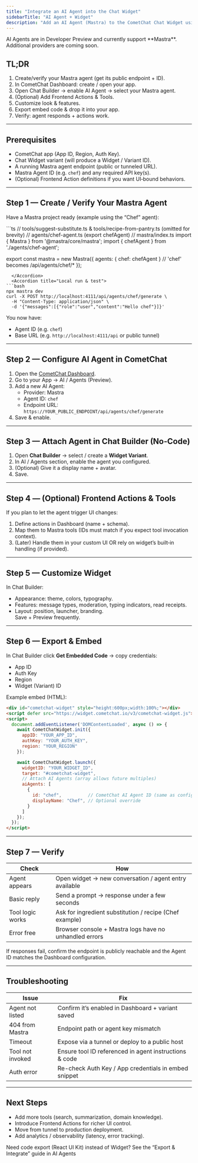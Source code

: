 ```yaml
---
title: "Integrate an AI Agent into the Chat Widget"
sidebarTitle: "AI Agent + Widget"
description: "Add an AI Agent (Mastra) to the CometChat Chat Widget using the no‑code builder and a simple embed."
---
```


<Callout>
AI Agents are in Developer Preview and currently support **Mastra**. Additional providers are coming soon.
</Callout>

## TL;DR
1. Create/verify your Mastra agent (get its public endpoint + ID).  
2. In CometChat Dashboard: create / open your app.  
3. Open Chat Builder → enable AI Agent → select your Mastra agent.  
4. (Optional) Add Frontend Actions & Tools.  
5. Customize look & features.  
6. Export embed code & drop it into your app.  
7. Verify: agent responds + actions work.

---

## Prerequisites

- CometChat app (App ID, Region, Auth Key).
- Chat Widget variant (will produce a Widget / Variant ID).
- A running Mastra agent endpoint (public or tunneled URL).
- Mastra Agent ID (e.g. `chef`) and any required API key(s).
- (Optional) Frontend Action definitions if you want UI‑bound behaviors.

---

## Step 1 — Create / Verify Your Mastra Agent

Have a Mastra project ready (example using the “Chef” agent):

<AccordionGroup>
  <Accordion title="Minimal example (tools + agent)">
```ts
// tools/suggest-substitute.ts & tools/recipe-from-pantry.ts (omitted for brevity)
// agents/chef-agent.ts (export chefAgent)
// mastra/index.ts
import { Mastra } from '@mastra/core/mastra';
import { chefAgent } from './agents/chef-agent';

export const mastra = new Mastra({
  agents: { chef: chefAgent } // 'chef' becomes /api/agents/chef/*
});
```
  </Accordion>
  <Accordion title="Local run & test">
```bash
npx mastra dev
curl -X POST http://localhost:4111/api/agents/chef/generate \
  -H "Content-Type: application/json" \
  -d '{"messages":[{"role":"user","content":"Hello chef"}]}'
```
  </Accordion>
</AccordionGroup>

You now have:
- Agent ID (e.g. `chef`)
- Base URL (e.g. `http://localhost:4111/api` or public tunnel)

---

## Step 2 — Configure AI Agent in CometChat

1. Open the [CometChat Dashboard](https://app.cometchat.com/).  
2. Go to your App → AI / Agents (Preview).  
3. Add a new AI Agent:
   - Provider: Mastra  
   - Agent ID: `chef`  
   - Endpoint URL: `https://YOUR_PUBLIC_ENDPOINT/api/agents/chef/generate`  
4. Save & enable.

---

## Step 3 — Attach Agent in Chat Builder (No‑Code)

1. Open **Chat Builder** → select / create a **Widget Variant**.  
2. In AI / Agents section, enable the agent you configured.  
3. (Optional) Give it a display name + avatar.  
4. Save.

---

## Step 4 — (Optional) Frontend Actions & Tools

If you plan to let the agent trigger UI changes:
1. Define actions in Dashboard (name + schema).  
2. Map them to Mastra tools (IDs must match if you expect tool invocation context).  
3. (Later) Handle them in your custom UI OR rely on widget’s built‑in handling (if provided).

---

## Step 5 — Customize Widget

In Chat Builder:
- Appearance: theme, colors, typography.  
- Features: message types, moderation, typing indicators, read receipts.  
- Layout: position, launcher, branding.  
Save + Preview frequently.

---

## Step 6 — Export & Embed

In Chat Builder click **Get Embedded Code** → copy credentials:
- App ID
- Auth Key
- Region
- Widget (Variant) ID

Example embed (HTML):

```html
<div id="cometchat-widget" style="height:600px;width:100%;"></div>
<script defer src="https://widget.cometchat.io/v3/cometchat-widget.js"></script>
<script>
  document.addEventListener('DOMContentLoaded', async () => {
    await CometChatWidget.init({
      appID: "YOUR_APP_ID",
      authKey: "YOUR_AUTH_KEY",
      region: "YOUR_REGION"
    });

    await CometChatWidget.launch({
      widgetID: "YOUR_WIDGET_ID",
      target: "#cometchat-widget",
      // Attach AI Agents (array allows future multiples)
      aiAgents: [
        {
          id: "chef",          // CometChat AI Agent ID (same as configured)
          displayName: "Chef", // Optional override
        }
      ]
    });
  });
</script>
```

---

## Step 7 — Verify

| Check | How |
|-------|-----|
| Agent appears | Open widget → new conversation / agent entry available |
| Basic reply | Send a prompt → response under a few seconds |
| Tool logic works | Ask for ingredient substitution / recipe (Chef example) |
| Error free | Browser console + Mastra logs have no unhandled errors |

<Callout>
If responses fail, confirm the endpoint is publicly reachable and the Agent ID matches the Dashboard configuration.
</Callout>

---

## Troubleshooting

| Issue | Fix |
|-------|-----|
| Agent not listed | Confirm it’s enabled in Dashboard + variant saved |
| 404 from Mastra | Endpoint path or agent key mismatch |
| Timeout | Expose via a tunnel or deploy to a public host |
| Tool not invoked | Ensure tool ID referenced in agent instructions & code |
| Auth error | Re-check Auth Key / App credentials in embed snippet |

---

## Next Steps

- Add more tools (search, summarization, domain knowledge).  
- Introduce Frontend Actions for richer UI control.  
- Move from tunnel to production deployment.  
- Add analytics / observability (latency, error tracking).  

Need code export (React UI Kit) instead of Widget? See the “Export & Integrate” guide in AI Agents